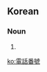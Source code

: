 {{also|電話番号}}
==Korean==
{{ko-hanjatab}}

===Noun===
{{ko-noun|hj|hangeul=전화번호}}

# {{hanja form of|전화번호|[[telephone number]]}}

[[ko:電話番號]]